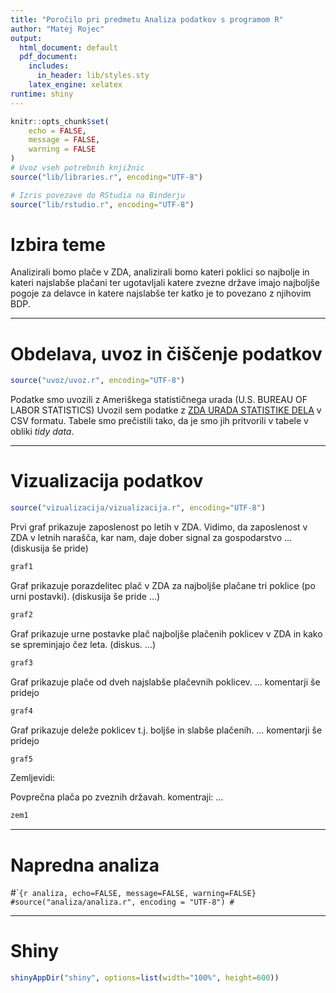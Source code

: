 ```yaml
---
title: "Poročilo pri predmetu Analiza podatkov s programom R"
author: "Matej Rojec"
output:
  html_document: default
  pdf_document:
    includes:
      in_header: lib/styles.sty
    latex_engine: xelatex
runtime: shiny
---
```


```r
knitr::opts_chunk$set(
	echo = FALSE,
	message = FALSE,
	warning = FALSE
)
# Uvoz vseh potrebnih knjižnic
source("lib/libraries.r", encoding="UTF-8")

```

```r
# Izris povezave do RStudia na Binderju
source("lib/rstudio.r", encoding="UTF-8")
```

# Izbira teme

Analizirali bomo plače v ZDA, analizirali bomo kateri poklici so najbolje in kateri najslabše plačani ter
ugotavljali katere zvezne države imajo najboljše pogoje za delavce in katere najslabše ter katko je to 
povezano z njihovim BDP. 


***

# Obdelava, uvoz in čiščenje podatkov

```r
source("uvoz/uvoz.r", encoding="UTF-8")
```

Podatke smo uvozili z Ameriškega statističnega urada (U.S. BUREAU OF LABOR STATISTICS)
Uvozil sem podatke z [ZDA URADA STATISTIKE DELA](http://www.bls.gov/bls/proghome.htm) v CSV formatu.
Tabele smo prečistili tako, da je smo jih pritvorili v tabele v obliki *tidy data*.

***

# Vizualizacija podatkov

```r
source("vizualizacija/vizualizacija.r", encoding="UTF-8")
```

Prvi graf prikazuje zaposlenost po letih v ZDA. Vidimo, da zaposlenost v ZDA v 
letnih narašča, kar nam, daje dober signal za gospodarstvo ... 
(diskusija še pride)

```r
graf1
```


Graf prikazuje porazdelitec plač v ZDA za najboljše plačane tri poklice (po 
urni postavki). (diskusija še pride ...)

```r
graf2
```


Graf prikazuje urne postavke plač najboljše plačenih poklicev v ZDA in kako se 
spreminjajo čez leta. (diskus. ...)

```r
graf3
```

Graf prikazuje plače od dveh najslabše plačevnih poklicev.
... komentarji še pridejo


```r
graf4
```

Graf prikazuje deleže poklicev t.j. boljše in slabše plačenih. 
... komentarji še pridejo

```r
graf5
```

Zemljevidi: 


Povprečna plača po zveznih državah. komentraji: ...
```r
zem1
```

***


# Napredna analiza

#````{r analiza, echo=FALSE, message=FALSE, warning=FALSE}
#source("analiza/analiza.r", encoding = "UTF-8")
#```

***

# Shiny 

```r
shinyAppDir("shiny", options=list(width="100%", height=600))
```



